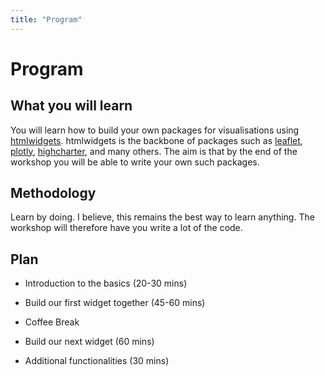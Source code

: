 ```yaml
---
title: "Program"
---
```


<div class="container" style="min-height:75vh;">

<h1>Program</h1>

<h2>What you will learn</h2>

You will learn how to build your own packages for visualisations using [htmlwidgets](http://www.htmlwidgets.org/). htmlwidgets is the backbone of packages such as [leaflet](https://rstudio.github.io/leaflet/), [plotly](https://plotly.com/r/), [highcharter](http://jkunst.com/highcharter/), and many others. The aim is that by the end of the workshop you will be able to write your own such packages.

<h2>Methodology</h2>

Learn by doing. I believe, this remains the best way to learn anything. The workshop will therefore have you write a lot of the code.

<h2>Plan</h2>

<ul class="collection with-header">
<li class="collection-item"><p>Introduction to the basics (20-30 mins)</p></li>
<li class="collection-item"><p>Build our first widget together (45-60 mins)</p></li>
<li class="collection-item"><p>Coffee Break</p></li>
<li class="collection-item"><p>Build our next widget (60 mins)</p></li>
<li class="collection-item"><p>Additional functionalities (30 mins)</p></li>
</ul>

</div>